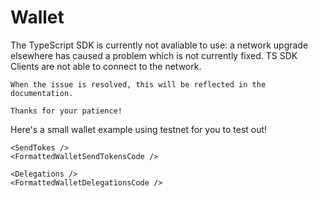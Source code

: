 # Wallet





<Callout type="error">
    The TypeScript SDK is currently not avaliable to use: a network upgrade elsewhere has caused a problem which is not currently fixed. TS SDK Clients are not able to connect to the network.

    When the issue is resolved, this will be reflected in the documentation.

    Thanks for your patience!
</Callout>

Here's a small wallet example using testnet for you to test out!

<WalletContextProvider>
    <ConnectWallet />
    <FormattedWalletConnectCode />

    <SendTokes />
    <FormattedWalletSendTokensCode />

    <Delegations />
    <FormattedWalletDelegationsCode />
</WalletContextProvider>

